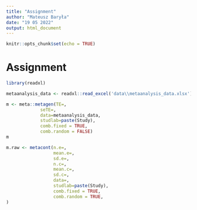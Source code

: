 ```yaml
---
title: "Assignment"
author: "Mateusz Baryła"
date: "19 05 2022"
output: html_document
---
```


```r
knitr::opts_chunk$set(echo = TRUE)
```

# Assignment

```r
library(readxl)
```


```r
metaanalysis_data <- readxl::read_excel('data\\metaanalysis_data.xlsx')
```

```r
m <- meta::metagen(TE=,
             seTE=,
             data=metaanalysis_data,
             studlab=paste(Study),
             comb.fixed = TRUE,
             comb.random = FALSE)
m
```

```r
m.raw <- metacont(n.e=,
                  mean.e=,
                  sd.e=,
                  n.c=,
                  mean.c=,
                  sd.c=,
                  data=,
                  studlab=paste(Study),
                  comb.fixed = TRUE,
                  comb.random = TRUE,
)
```

